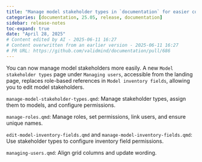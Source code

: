 ```yaml
---
title: "Manage model stakeholder types in `documentation` for easier configuration and permissions management (#686)"
categories: [documentation, 25.05, release, documentation]
sidebar: release-notes
toc-expand: true
date: "April 28, 2025"
# Content edited by AI - 2025-06-11 16:27
# Content overwritten from an earlier version - 2025-06-11 16:27
# PR URL: https://github.com/validmind/documentation/pull/686
---
```


You can now manage model stakeholders more easily. A new `Model stakeholder types` page under `Managing users`, accessible from the landing page, replaces role-based references in `Model inventory fields`, allowing you to edit model stakeholders.

`manage-model-stakeholder-types.qmd`: Manage stakeholder types, assign them to models, and configure permissions.

`manage-roles.qmd`: Manage roles, set permissions, link users, and ensure unique names.

`edit-model-inventory-fields.qmd` and `manage-model-inventory-fields.qmd`: Use stakeholder types to configure inventory field permissions.

`managing-users.qmd`: Align grid columns and update wording.

<!--- VALIDATION SUMMARY
Content Type: title
Validation Status: CHECK
Attempts: 7
Last Validation: 2025-06-11 16:26:44
Reedit Available: Yes
--->
